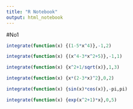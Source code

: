 ---
title: "R Notebook"
output: html_notebook
---

#No1
```{r}
integrate(function(x) {(1-5*x^4)},-1,2)
```
```{r}
integrate(function(x) {(x^4-3*x^2+5)},-1,1)
```
```{r}
integrate(function(x) {x^2+1/sqrt(x)},1,3)
```
```{r}
integrate(function(x) {x*(2-3*x)^2},0,2)
```
```{r}
integrate(function(x) {sin(x)*cos(x)},-pi,pi)
```
```{r}
integrate(function(x) {exp(x^2+1)*x},0,5)
```


